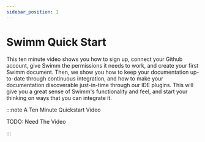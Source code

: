 ```yaml
---
sidebar_position: 1
---
```


# Swimm Quick Start 

This ten minute video shows you how to sign up, connect your Github account, give Swimm the permissions it needs to work, and create your first Swimm document. Then, we show you how to keep your documentation up-to-date through continuous integration, and how to make your documentation discoverable just-in-time through our IDE plugins. This will give you a great sense of Swimm's functionality and feel, and start your thinking on ways that you can integrate it.

:::note A Ten Minute Quickstart Video

TODO: Need The Video

:::


